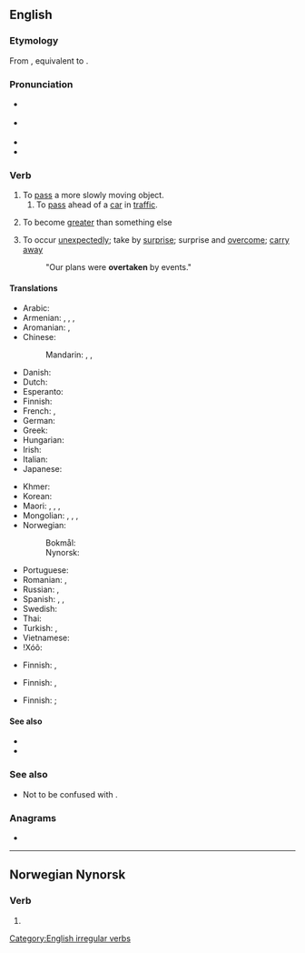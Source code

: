 ==English==

===Etymology===
From {{der|en|enm|overtaken}}, equivalent to {{prefix|over|take|lang=en}}.

===Pronunciation===
* {{a|UK}} {{IPA|/ˈəʊvə(ɹ).teɪk/|lang=en}}
* {{a|US}} {{IPA|/oʊvɚˈteɪk/|lang=en}}
* {{rhymes|eɪk|lang=en}}
* {{audio|en-us-overtake.ogg|Audio (US)|lang=en}}

===Verb===
{{en-verb|overtakes|overtaking|overtook|overtaken}}

# To [[pass]] a more slowly moving object.
## To [[pass]] ahead of a [[car]] in [[traffic]].
# {{lb|en|economics}} To become [[greater]] than something else
# To occur [[unexpectedly]]; take by [[surprise]]; surprise and [[overcome]]; [[carry away]]
#: "Our plans were '''overtaken''' by events."

====Translations====
{{trans-top|to pass a more slowly moving object}}
* Arabic: {{t|ar|سَبَقَ}}
* Armenian: {{t+|hy|հասնել}}, {{t|hy|[[առաջ]] [[անցնել]]}}, {{t|hy|[[վազանց]] [[անել]]}}, {{t|hy|[[աբգոն]] [[անել]]}} {{qualifier|colloquial}}
* Aromanian: {{t|rup|astrec}}, {{t|rup|antrec}}
* Chinese:
*: Mandarin: {{t+|cmn|超|tr=chāo|sc=Hani}}, {{t+|cmn|賽過|sc=Hani}}, {{t+|cmn|赛过|tr=sàiguò|sc=Hani}}
* Danish: {{t|da|overhale}}
* Dutch: {{t+|nl|inhalen}}
* Esperanto: {{t-needed|eo}}
* Finnish: {{t+|fi|ohittaa}}
* French: {{t+|fr|dépasser}}, {{t+|fr|doubler}}
* German: {{t+|de|überholen}}
* Greek: {{t|el|ξεπερνάω}}
* Hungarian: {{t+|hu|előz}}
* Irish: {{t|ga|tar suas|alt=tar suas (le)}}
* Italian: {{t+|it|superare}}
* Japanese: {{t|ja|追い越す|tr=oikosu}}
{{trans-mid}}
* Khmer: {{t-needed|km}}
* Korean: {{t|ko|따라잡다}}
* Maori: {{t|mi|taha}}, {{t|mi|hipa}}, {{t|mi|poki}}, {{t|mi|popoki}}
* Mongolian: {{t+|mn|гүйцэх|sc=Cyrl}}, {{t+|mn|нөхөх|sc=Cyrl}}, {{t+|mn|эзэмдэх|sc=Cyrl}}, {{t+|mn|төрөх|sc=Cyrl}}
* Norwegian:
*: Bokmål: {{t|no|kjøre forbi}}
*: Nynorsk: {{t|nn|køyre forbi}}
* Portuguese: {{t+|pt|ultrapassar}}
* Romanian: {{t+|ro|întrece}}, {{t+|ro|depăși}}
* Russian: {{t+|ru|обгоня́ть}}, {{t+|ru|обогна́ть}}
* Spanish: {{t+|es|rebasar}}, {{t+|es|sobrepasar}}, {{t+|es|adelantar}}
* Swedish: {{t|sv|köra om}}
* Thai: {{t-needed|th}}
* Turkish: {{t+|tr|sollamak}}, {{t+|tr|geçmek}}
* Vietnamese: {{t-needed|vi}}
* ǃXóõ: {{t|nmn|ǃkʻqáa}}
{{trans-bottom}}

{{trans-top|to catch up with, but not pass}}
* Finnish: {{t+|fi|saavuttaa}}, {{t|fi|[[saada]] [[kiinni]]}}
{{trans-mid}}
{{trans-bottom}}

{{trans-top|economics: to become greater than something else}}
* Finnish: {{t|fi|[[kasvaa]] [[suuremmaksi]] [[kuin]]}}, {{t+|fi|ohittaa}}
{{trans-mid}}
{{trans-bottom}}

{{trans-top|to occur unexpectedly take by surprise; surprise and overcome}}
* Finnish: {{t+|fi|yllättää}} {{qualifier|take by surprise}}; {{t+|fi|muuttaa}} {{qualifier|surprise and overcome}}
{{trans-mid}}
{{trans-bottom}}

====See also====
* {{l|en|exceed}}
* {{l|en|surpass}}

===See also===
* Not to be confused with {{m|en|take over}}.

===Anagrams===
* {{anagrams|en|take over|takeover}}

[[Category:English irregular verbs]]

----

==Norwegian Nynorsk==

===Verb===
{{nn-verb-irreg|overtek|overtok|overteke}}

# {{alternative form of|overtaka|lang=nn}}